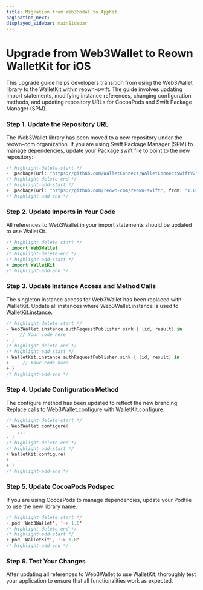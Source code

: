 ```yaml
---
title: Migration from Web3Modal to AppKit
pagination_next: 
displayed_sidebar: mainSidebar
---
```



# Upgrade from Web3Wallet to Reown WalletKit for iOS

This upgrade guide helps developers transition from using the Web3Wallet library to the WalletKit within reown-swift. The guide involves updating import statements, modifying instance references, changing configuration methods, and updating repository URLs for CocoaPods and Swift Package Manager (SPM). 

### Step 1. Update the Repository URL

The Web3Wallet library has been moved to a new repository under the reown-com organization. If you are using Swift Package Manager (SPM) to manage dependencies, update your Package.swift file to point to the new repository:

```swift
/* highlight-delete-start */
- .package(url: "https://github.com/WalletConnect/WalletConnectSwiftV2", from: "1.0.0"),
/* highlight-delete-end */
/* highlight-add-start */
+ .package(url: "https://github.com/reown-com/reown-swift", from: "1.0.0"),
/* highlight-add-end */
```

### Step 2. Update Imports in Your Code

All references to Web3Wallet in your import statements should be updated to use WalletKit.

```swift
/* highlight-delete-start */
- import Web3Wallet
/* highlight-delete-end */
/* highlight-add-start */
+ import WalletKit
/* highlight-add-end */
```

### Step 3. Update Instance Access and Method Calls

The singleton instance access for Web3Wallet has been replaced with WalletKit. Update all instances where Web3Wallet.instance is used to WalletKit.instance.

```swift
/* highlight-delete-start */
- Web3Wallet.instance.authRequestPublisher.sink { (id, result) in
-    // Your code here
- }
/* highlight-delete-end */
/* highlight-add-start */
+ WalletKit.instance.authRequestPublisher.sink { (id, result) in
+     // Your code here
+ }
/* highlight-add-end */
```

### Step 4. Update Configuration Method

The configure method has been updated to reflect the new branding. Replace calls to Web3Wallet.configure with WalletKit.configure.

```swift
/* highlight-delete-start */
- Web3Wallet.configure(
-   ...
- )
/* highlight-delete-end */
/* highlight-add-start */
+ WalletKit.configure(
+   ...
+ )
/* highlight-add-end */
```

### Step 5. Update CocoaPods Podspec

If you are using CocoaPods to manage dependencies, update your Podfile to use the new library name.

```swift
/* highlight-delete-start */
- pod 'Web3Wallet', '~> 1.0'
/* highlight-delete-end */
/* highlight-add-start */
+ pod 'WalletKit', '~> 1.0'
/* highlight-add-end */
```

### Step 6. Test Your Changes

After updating all references to Web3Wallet to use WalletKit, thoroughly test your application to ensure that all functionalities work as expected.

